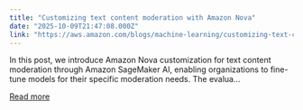 ```yaml
---
title: "Customizing text content moderation with Amazon Nova"
date: "2025-10-09T21:47:08.000Z"
link: "https://aws.amazon.com/blogs/machine-learning/customizing-text-content-moderation-with-amazon-nova/"
---
```


In this post, we introduce Amazon Nova customization for text content moderation through Amazon SageMaker AI, enabling organizations to fine-tune models for their specific moderation needs. The evalua...

[Read more](https://aws.amazon.com/blogs/machine-learning/customizing-text-content-moderation-with-amazon-nova/)
